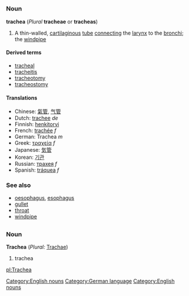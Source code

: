 =={{en}}==
[[Category:English nouns]]
===Noun===
{{wikipedia}}
'''trachea''' (''Plural'' '''tracheae''' or '''tracheas''')
#{{anatomy}} A thin-walled, [[cartilaginous]] [[tube]] [[connecting]] the [[larynx]] to the [[bronchus|bronchi]]; the [[windpipe]]

====Derived terms====
*[[tracheal]]
*[[tracheitis]]
*[[tracheotomy]]
*[[tracheostomy]]

====Translations====
*Chinese: [[氣管]], [[气管]]
*Dutch: [[trachee]] ''de''
*Finnish: [[henkitorvi]]
*French: [[trachée]] ''f''
*German: Trachea ''m''
*Greek: [[τραχεία]] ''f''
*Japanese: [[気管]]
*Korean: [[기관]]
*Russian: [[трахея]] ''f''
*Spanish: [[tráquea]] ''f''

===See also===
*[[oesophagus]], [[esophagus]]
*[[gullet]]
*[[throat]]
*[[windpipe]]


=={{de}}==
[[Category:German language]]
===Noun===
'''Trachea''' (''Plural:'' [[Trachae]])

# trachea
[[Category:English nouns]]
[[pl:Trachea]]